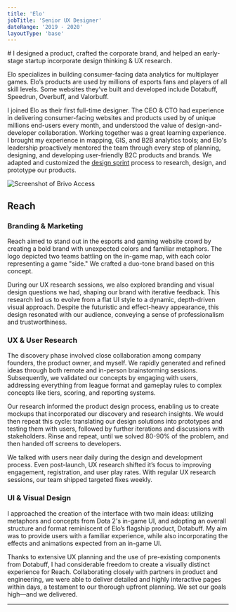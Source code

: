 ```yaml
---
title: 'Elo'
jobTitle: 'Senior UX Designer'
dateRange: '2019 - 2020'
layoutType: 'base'
---
```


<div class="portfolio-intro">
# I designed a product, crafted the corporate brand, and helped an early-stage startup incorporate design thinking & UX research.

Elo specializes in building consumer-facing data analytics for multiplayer games. Elo’s products are used by millions of esports fans and players of all skill levels. Some websites they’ve built and developed include Dotabuff, Speedrun, Overbuff, and Valorbuff.

I joined Elo as their first full-time designer. The CEO & CTO had experience in delivering consumer-facing websites and products used by of unique millions end-users every month, and understood the value of design-and-developer collaboration. Working together was a great learning experience. I brought my experience in mapping, GIS, and B2B analytics tools; and Elo's leadership proactively mentored the team through every step of planning, designing, and developing user-friendly B2C products and brands. We adapted and customized the [design sprint](https://www.thesprintbook.com/the-design-sprint) process to research, design, and prototype our products.

<div class="portfolio-divider"></div>
</div>


![Screenshot of Brivo Access](/images/PortfolioItem/Elo-Reach@2x.png)


<section class="portfolio-text">

## Reach

### Branding & Marketing

Reach aimed to stand out in the esports and gaming website crowd by creating a bold brand with unexpected colors and familiar metaphors. The logo depicted two teams battling on the in-game map, with each color representing a game "side." We crafted a duo-tone brand based on this concept.

During our UX research sessions, we also explored branding and visual design questions we had, shaping our brand with iterative feedback. This research led us to evolve from a flat UI style to a dynamic, depth-driven visual approach. Despite the futuristic and effect-heavy appearance, this design resonated with our audience, conveying a sense of professionalism and trustworthiness.
</section>

<section class="portfolio-screens desktop">
  <Grid gutter="var(--spacer-layout-small)">
    <GridItem>
      <ImageWrapper
        src="/images/PortfolioItem/Reach-Branding-StyleGuide.png"
        href="/Portfolio/reach/Reach Style Guide.png"
        alt="Thumbnail of Brivo Access Mockup"
        cssClass="hasCaption caption-overlay clickable">
          <div slot="caption">
            <Breadcrumb
            firstTitle="Branding"
            pageTitle="Style Guide"
            cssClass="small style-overlay"
            ></Breadcrumb>
          </div>
        </ImageWrapper>
    </GridItem>
    <GridItem>
      <ImageWrapper
        src="/images/PortfolioItem/Reach-Branding-SocialGraphics.png"
        href="/Portfolio/reach/Reach Social Graphics.png"
        alt="Thumbnail of Brivo Access Mockup"
        cssClass="hasCaption caption-overlay clickable">
          <div slot="caption">
            <Breadcrumb
            firstTitle="Branding"
            pageTitle="Social Graphics"
            cssClass="small style-overlay"
            ></Breadcrumb>
          </div>
        </ImageWrapper>
    </GridItem>
  </Grid>
</section>

<section class="portfolio-text">

### UX & User Research

The discovery phase involved close collaboration among company founders, the product owner, and myself. We rapidly generated and refined ideas through both remote and in-person brainstorming sessions. Subsequently, we validated our concepts by engaging with users, addressing everything from league format and gameplay rules to complex concepts like tiers, scoring, and reporting systems.

Our research informed the product design process, enabling us to create mockups that incorporated our discovery and research insights. We would then repeat this cycle: translating our design solutions into prototypes and testing them with users, followed by further iterations and discussions with stakeholders. Rinse and repeat, until we solved 80-90% of the problem, and then handed off screens to developers.

We talked with users near daily during the design and development process. Even post-launch, UX research shifted it’s focus to improving engagement, registration, and user play rates. With regular UX research sessions, our team shipped targeted fixes weekly.
</section>

<section class="portfolio-screens desktop">
  <Grid gutter="var(--spacer-layout-small)">
    <GridItem>
      <ImageWrapper
        src="/images/PortfolioItem/Reach-UX-Discovery.png"
        href="/Portfolio/reach/UX - Reach Early Wireframes.png"
        alt="Early Reach Wireframes"
        cssClass="hasCaption caption-overlay clickable">
          <div slot="caption">
            <Breadcrumb
            firstTitle="UX"
            pageTitle="Early Wireframes"
            cssClass="small style-overlay"
            ></Breadcrumb>
          </div>
        </ImageWrapper>
    </GridItem>
    <GridItem>
      <ImageWrapper
        src="/images/PortfolioItem/Reach-UX-Research.png"
        href="/Portfolio/reach/UX - Reach UX Recordings.png"
        alt="Thumbnails of User Research recordings for Reach"
        cssClass="hasCaption caption-overlay clickable">
          <div slot="caption">
            <Breadcrumb
            firstTitle="UX"
            pageTitle="Usability Testing"
            cssClass="small style-overlay"
            ></Breadcrumb>
          </div>
        </ImageWrapper>
    </GridItem>
    <GridItem>
      <ImageWrapper
        src="/images/PortfolioItem/Reach-UX-Reporting.png"
        href="/Portfolio/reach/UX - Reach Usability Report - Screenshot from Google Slides.png"
        alt="Thumbnail of UX Synthesis & Presentation on Reach"
        cssClass="hasCaption caption-overlay clickable">
          <div slot="caption">
            <Breadcrumb
            firstTitle="UX"
            pageTitle="Research Synthesis & Presentation"
            cssClass="small style-overlay"
            ></Breadcrumb>
          </div>
        </ImageWrapper>
    </GridItem>
  </Grid>
</section>

<section class="portfolio-text">

### UI & Visual Design

I approached the creation of the interface with two main ideas: utilizing metaphors and concepts from Dota 2's in-game UI, and adopting an overall structure and format reminiscent of Elo’s flagship product, Dotabuff. My aim was to provide users with a familiar experience, while also incorporating the effects and animations expected from an in-game UI.

Thanks to extensive UX planning and the use of pre-existing components from Dotabuff, I had considerable freedom to create a visually distinct experience for Reach. Collaborating closely with partners in product and engineering, we were able to deliver detailed and highly interactive pages within days, a testament to our thorough upfront planning. We set our goals high—and we delivered.
</section>

<section class="portfolio-screens desktop">
  <Grid gutter="var(--spacer-layout-small)">
    <GridItem>
      <ImageWrapper
        src="/images/PortfolioItem/Reach-UI-Homepage.png"
        href="/Portfolio/reach/UI - Homepage - Session Offline.png"
        alt="Mockup of Reach Homepage"
        cssClass="hasCaption caption-overlay clickable">
          <div slot="caption">
            <Breadcrumb
            firstTitle="UI"
            pageTitle="Homepage (Queue Offline)"
            cssClass="small style-overlay"
            ></Breadcrumb>
          </div>
        </ImageWrapper>
    </GridItem>
    <GridItem>
      <ImageWrapper
        src="/images/PortfolioItem/Reach-UI-Profile.png"
        href="/Portfolio/reach/UI - Profile Page.png"
        alt="Mockup of Reach Profile Page"
        cssClass="hasCaption caption-overlay clickable">
          <div slot="caption">
            <Breadcrumb
            firstTitle="UI"
            pageTitle="Profile Page (Queue Online)"
            cssClass="small style-overlay"
            ></Breadcrumb>
          </div>
        </ImageWrapper>
    </GridItem>
    <GridItem>
      <ImageWrapper
        src="/images/PortfolioItem/Reach-UI-Match.png"
        href="/Portfolio/reach/UI - Play Page - Pinnacle - Post-game.png"
        alt="Mockup of Reach Match Summary Page"
        cssClass="hasCaption caption-overlay clickable">
          <div slot="caption">
            <Breadcrumb
            firstTitle="UI"
            pageTitle="Match Summary"
            cssClass="small style-overlay"
            ></Breadcrumb>
          </div>
        </ImageWrapper>
    </GridItem>
    <GridItem>
      <ImageWrapper
        src="/images/PortfolioItem/Reach-UI-Leaderboard.png"
        href="/Portfolio/reach/UI - Leaderboard - My Ranking + Tooltips.png"
        alt="Mockup of Reach Leaderboard Page"
        cssClass="hasCaption caption-overlay clickable">
          <div slot="caption">
            <Breadcrumb
            firstTitle="UI"
            pageTitle="Leaderboard"
            cssClass="small style-overlay"
            ></Breadcrumb>
          </div>
        </ImageWrapper>
    </GridItem>
    <GridItem>
      <ImageWrapper
        src="/images/PortfolioItem/Reach-UI-Queue.png"
        href="/Portfolio/reach/UI - Play Page - Pinnacle - Post-game.png"
        alt="Mockup of Reach Play Page"
        cssClass="hasCaption caption-overlay clickable">
          <div slot="caption">
            <Breadcrumb
            firstTitle="UI"
            pageTitle="Queue & Score Summary"
            cssClass="small style-overlay"
            ></Breadcrumb>
          </div>
        </ImageWrapper>
    </GridItem>
    <GridItem>
      <ImageWrapper
        src="/images/PortfolioItem/Reach-UI-Reporting.png"
        href="/Portfolio/reach/UI - Play Page - Behavior Reporting.png"
        alt="Mockup of Reach Play Page"
        cssClass="hasCaption caption-overlay clickable">
          <div slot="caption">
            <Breadcrumb
            firstTitle="UI"
            pageTitle="Commend & Report Modals"
            cssClass="small style-overlay"
            ></Breadcrumb>
          </div>
        </ImageWrapper>
    </GridItem>
  </Grid>
</section>

---


